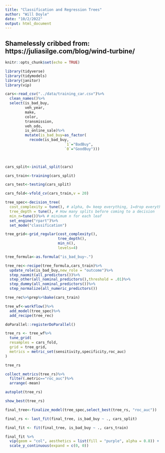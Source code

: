```yaml
---
title: "Classification and Regression Trees"
author: "Will Doyle"
date: "10/2/2022"
output: html_document
---
```


## Shamelessly cribbed from: https://juliasilge.com/blog/wind-turbine/

```r
knitr::opts_chunk$set(echo = TRUE)
```

```r
library(tidyverse)
library(tidymodels)
library(janitor)
library(vip)
```

```r
cars<-read_csv("../data/training_car.csv")%>%
  clean_names()%>%
  select(is_bad_buy,
         veh_year,
         make,
         color,
         transmission,
         veh_odo,
         is_online_sale)%>%
         mutate(is_bad_buy=as_factor(
           recode(is_bad_buy,
                           `1`="BadBuy",
                           `0`="GoodBuy")))

  
```


```r
cars_split<-initial_split(cars)

cars_train<-training(cars_split)

cars_test<-testing(cars_split)
```

```r
cars_fold<-vfold_cv(cars_train,v = 20)
```

```r
tree_spec<-decision_tree(
  cost_complexity = tune(), # alpha, 0= keep everything, 1=drop everything
  tree_depth = tune(), # How many splits before coming to a decision
  min_n=tune())%>% # minimum n for each leaf
  set_engine("rpart")%>%
  set_mode("classification")
```

```r
tree_grid<-grid_regular(cost_complexity(),
                        tree_depth(),
                        min_n(),
                        levels=4)
```


```r
tree_formula<-as.formula("is_bad_buy~.")
```


```r
tree_rec<-recipe(tree_formula,cars_train)%>%
  update_role(is_bad_buy,new_role = "outcome")%>%
  step_naomit(all_predictors())%>%
  step_other(all_nominal_predictors(),threshold = .01)%>%
  step_dummy(all_nominal_predictors())%>%
  step_normalize(all_numeric_predictors())
```

```r
tree_rec%>%prep%>%bake(cars_train)
```

```r
tree_wf<-workflow()%>%
  add_model(tree_spec)%>%
  add_recipe(tree_rec)
```


```r

doParallel::registerDoParallel()

tree_rs <- tree_wf%>%
  tune_grid(
  resamples = cars_fold,
  grid = tree_grid,
  metrics = metric_set(sensitivity,specificity,roc_auc)
)

tree_rs
```

```r
collect_metrics(tree_rs)%>%
  filter(.metric=="roc_auc")%>%
  arrange(-mean)

```

```r
autoplot(tree_rs)
```

```r
show_best(tree_rs)
```

```r
final_tree<-finalize_model(tree_spec,select_best(tree_rs, "roc_auc"))
```

```r
final_rs <- last_fit(final_tree, is_bad_buy ~ ., cars_split)
```

```r
final_fit <- fit(final_tree, is_bad_buy ~ ., cars_train)
```

```r
final_fit %>%
  vip(geom = "col", aesthetics = list(fill = "purple", alpha = 0.8)) +
  scale_y_continuous(expand = c(0, 0))
```


